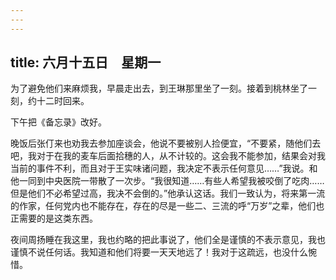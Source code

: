 ```yaml
---
---
---
```

title: 六月十五日　星期一
---




为了避免他们来麻烦我，早晨走出去，到王琳那里坐了一刻。接着到桃林坐了一刻，约十二时回来。

下午把《备忘录》改好。

晚饭后张仃来也劝我去参加座谈会，他说不要被别人捡便宜，“不要紧，随他们去吧，我对于在我的麦车后面拾穗的人，从不计较的。这会我不能参加，结果会对我当前的事件不利，而且对于王实味诸问题，我决定不表示任何意见……”我说。和他一同到中央医院一带散了一次步。“我很知道……有些人希望我被咬倒了吃肉……但是他们不必希望过高，我决不会倒的。”他承认这话。我们一致认为，将来第一流的作家，任何党内也不能存在，存在的尽是一些二、三流的呼“万岁”之辈，他们也正需要的是这类东西。

夜间周扬睡在我这里，我也约略的把此事说了，他们全是谨慎的不表示意见，我也谨慎不说任何话。我知道和他们将要一天天地远了！我对于这疏远，也没什么惋惜。